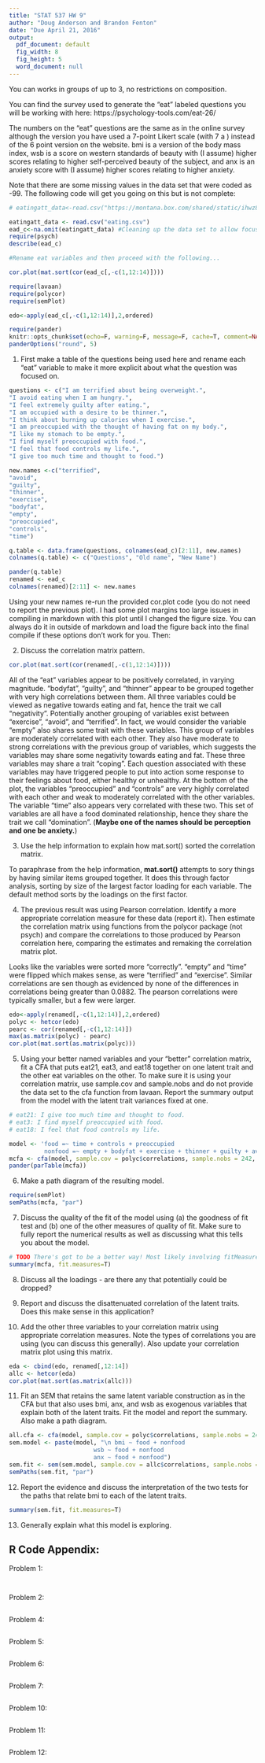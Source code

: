 ```yaml
---
title: "STAT 537 HW 9"
author: "Doug Anderson and Brandon Fenton"
date: "Due April 21, 2016"
output:
  pdf_document: default
  fig_width: 8
  fig_height: 5
  word_document: null
---
```


You can works in groups of up to 3, no restrictions on composition.

You can find the survey used to generate the "eat" labeled questions you will be working with here: https://psychology-tools.com/eat-26/

The numbers on the "eat" questions are the same as in the online survey although the version you have used a 7-point Likert scale (with 7 a ) instead of the 6 point version on the website. bmi is a version of the body mass index, wsb is a score on western standards of beauty with (I assume) higher scores relating to higher self-perceived beauty of the subject, and anx is an anxiety score with (I assume) higher scores relating to higher anxiety.

Note that there are some missing values in the data set that were coded as -99. The following code will get you going on this but is not complete:

```r
# eatingatt_data<-read.csv("https://montana.box.com/shared/static/ihwz8fjd024a5e8zuxzwgs90q2zhxpmc.csv",na.strings=-99)

eatingatt_data <- read.csv("eating.csv")
ead_c<-na.omit(eatingatt_data) #Cleaning up the data set to allow focus on other aspects - could retain nearly 60 partial observations 
require(psych)
describe(ead_c)

#Rename eat variables and then proceed with the following...

cor.plot(mat.sort(cor(ead_c[,-c(1,12:14)])))

require(lavaan)
require(polycor)
require(semPlot)

edo<-apply(ead_c[,-c(1,12:14)],2,ordered)

require(pander)
knitr::opts_chunk$set(echo=F, warning=F, message=F, cache=T, comment=NA, size="footnotesize", fig.width=6, fig.height=4, fig.align="center", dev="pdf", dev.args=list(pointsize=8))
panderOptions("round", 5)


```

1) First make a table of the questions being used here and rename each "eat" variable to make it more explicit about what the question was focused on. 

```r
questions <- c("I am terrified about being overweight.",
"I avoid eating when I am hungry.",
"I feel extremely guilty after eating.",
"I am occupied with a desire to be thinner.",
"I think about burning up calories when I exercise.",
"I am preoccupied with the thought of having fat on my body.",
"I like my stomach to be empty.",
"I find myself preoccupied with food.",
"I feel that food controls my life.",
"I give too much time and thought to food.")

new.names <-c("terrified",
"avoid",
"guilty",
"thinner",
"exercise",
"bodyfat",
"empty",
"preoccupied",
"controls",
"time")

q.table <- data.frame(questions, colnames(ead_c)[2:11], new.names)
colnames(q.table) <- c("Questions", "Old name", "New Name")

pander(q.table)
renamed <- ead_c
colnames(renamed)[2:11] <- new.names
```


Using your new names re-run the provided cor.plot code (you do not need to report the previous plot). I had some plot margins too large issues in compiling in markdown with this plot until I changed the figure size. You can always do it in outside of markdown and load the figure back into the final compile if these options don't work for you. Then: 

2) Discuss the correlation matrix pattern.

```r
cor.plot(mat.sort(cor(renamed[,-c(1,12:14)])))
```

All of the "eat" variables appear to be positively correlated, in varying magnitude. "bodyfat", "guilty", and "thinner" appear to be grouped together with very high correlations between them. All three variables could be viewed as negative towards eating and fat, hence the trait we call "negativity". Potentially another grouping of variables exist between "exercise", "avoid", and "terrified". In fact, we would consider the variable "empty" also shares some trait with these variables. This group of variables are moderately correlated with each other. They also have moderate to strong correlations with the previous group of variables, which suggests the variables may share some negativity towards eating and fat. These three variables may share a trait "coping". Each question associated with these variables may have triggered people to put into action some response to their feelings about food, either healthy or unhealthy. At the bottom of the plot, the variables "preoccupied" and "controls" are very highly correlated with each other and weak to moderately correlated with the other variables. The variable "time" also appears very correlated with these two. This set of variables are all have a food dominated relationship, hence they share the trait we call "domination". (__Maybe one of the names should be perception and one be anxiety.__)

3) Use the help information to explain how mat.sort() sorted the correlation matrix.

To paraphrase from the help information, __mat.sort()__ attempts to sory things by having similar items grouped together. It does this through factor analysis, sorting by size of the largest factor loading for each variable. The default method sorts by the loadings on the first factor.

4) The previous result was using Pearson correlation. Identify a more appropriate correlation measure for these data (report it). Then estimate the correlation matrix using functions from the polycor package (not psych) and compare the correlations to those produced by Pearson correlation here, comparing the estimates and remaking the correlation matrix plot.

Looks like the variables were sorted more "correctly". "empty" and "time" were flipped which makes sense, as were "terrified" and "exercise". Similar correlations are sen though as evidenced by none of the differences in correlations being greater than 0.0882. The pearson correlations were typically smaller, but a few were larger.

```r
edo<-apply(renamed[,-c(1,12:14)],2,ordered)
polyc <- hetcor(edo)
pearc <- cor(renamed[,-c(1,12:14)])
max(as.matrix(polyc) - pearc)
cor.plot(mat.sort(as.matrix(polyc)))
```

5) Using your better named variables and your "better" correlation matrix, fit a CFA that puts eat21, eat3, and eat18 together on one latent trait and the other eat variables on the other. To make sure it is using your correlation matrix, use sample.cov and sample.nobs and do not provide the data set to the cfa function from lavaan. Report the summary output from the model with the latent trait variances fixed at one.

```r
# eat21: I give too much time and thought to food.
# eat3: I find myself preoccupied with food.
# eat18: I feel that food controls my life.

model <- 'food =~ time + controls + preoccupied
          nonfood =~ empty + bodyfat + exercise + thinner + guilty + avoid + terrified'
mcfa <- cfa(model, sample.cov = polyc$correlations, sample.nobs = 242, std.lv = T)
pander(parTable(mcfa))
```

6) Make a path diagram of the resulting model.

```r
require(semPlot)
semPaths(mcfa, "par")
```

7) Discuss the quality of the fit of the model using (a) the goodness of fit test and (b) one of the other measures of quality of fit. Make sure to fully report the numerical results as well as discussing what this tells you about the model.

```r
# TODO There's got to be a better way! Most likely involving fitMeasures() 
summary(mcfa, fit.measures=T)
```

8) Discuss all the loadings - are there any that potentially could be dropped? 

9) Report and discuss the disattenuated correlation of the latent traits. Does this make sense in this application?

10) Add the other three variables to your correlation matrix using appropriate correlation measures. Note the types of correlations you are using (you can discuss this generally). Also update your correlation matrix plot using this matrix.

```r
eda <- cbind(edo, renamed[,12:14])
allc <- hetcor(eda)
cor.plot(mat.sort(as.matrix(allc)))
```

11) Fit an SEM that retains the same latent variable construction as in the CFA but that also uses bmi, anx, and wsb as exogenous variables that explain both of the latent traits. Fit the model and report the summary. Also make a path diagram.

```r
all.cfa <- cfa(model, sample.cov = polyc$correlations, sample.nobs = 242)
sem.model <- paste(model, "\n bmi ~ food + nonfood
                        wsb ~ food + nonfood
                        anx ~ food + nonfood")
sem.fit <- sem(sem.model, sample.cov = allc$correlations, sample.nobs = 242, std.lv=T)
semPaths(sem.fit, "par")
```

12) Report the evidence and discuss the interpretation of the two tests for the paths that relate bmi to each of the latent traits. 

```r
summary(sem.fit, fit.measures=T)
```

13) Generally explain what this model is exploring.


## R Code Appendix:
Problem 1:
```r
```

```r
```

Problem 2:
```r
```

\pagebreak
Problem 4:
```r
```

Problem 5:
```r
```

Problem 6:
```r
```

Problem 7:
```r
```

Problem 10:
```r
```

Problem 11:
```r
```

Problem 12:
```r
```
